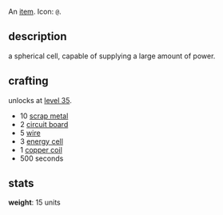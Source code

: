 {{FixTitle}}
An [[items|item]]. Icon: <code><nowiki>@</nowiki></code>.

== description ==

a spherical cell, capable of supplying a large amount of power.

== crafting ==

unlocks at [[level 35]].

* 10 [[scrap metal]]
* 2 [[circuit board]]
* 5 [[wire]]
* 3 [[energy cell]]
* 1 [[copper coil]]
* 500 seconds

== stats ==

'''weight''': 15 units